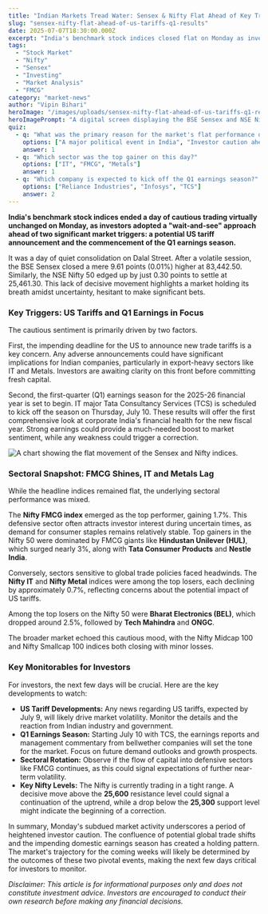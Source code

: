 ```yaml
---
title: "Indian Markets Tread Water: Sensex & Nifty Flat Ahead of Key Triggers"
slug: "sensex-nifty-flat-ahead-of-us-tariffs-q1-results"
date: 2025-07-07T18:30:00.000Z
excerpt: "India's benchmark stock indices closed flat on Monday as investors adopted a cautious stance ahead of potential US tariff announcements and the start of the Q1 earnings season."
tags:
  - "Stock Market"
  - "Nifty"
  - "Sensex"
  - "Investing"
  - "Market Analysis"
  - "FMCG"
category: "market-news"
author: "Vipin Bihari"
heroImage: "/images/uploads/sensex-nifty-flat-ahead-of-us-tariffs-q1-results/hero-image.jpg"
heroImagePrompt: "A digital screen displaying the BSE Sensex and NSE Nifty stock market tickers with flatline graphs, symbolizing a day of no significant movement. The background has subtle bull and bear motifs."
quiz:
  - q: "What was the primary reason for the market's flat performance on July 7, 2025?"
    options: ["A major political event in India", "Investor caution ahead of US tariffs and Q1 results", "A sudden crash in global markets"]
    answer: 1
  - q: "Which sector was the top gainer on this day?"
    options: ["IT", "FMCG", "Metals"]
    answer: 1
  - q: "Which company is expected to kick off the Q1 earnings season?"
    options: ["Reliance Industries", "Infosys", "TCS"]
    answer: 2
---
```


**India's benchmark stock indices ended a day of cautious trading virtually unchanged on Monday, as investors adopted a "wait-and-see" approach ahead of two significant market triggers: a potential US tariff announcement and the commencement of the Q1 earnings season.**

It was a day of quiet consolidation on Dalal Street. After a volatile session, the BSE Sensex closed a mere 9.61 points (0.01%) higher at 83,442.50. Similarly, the NSE Nifty 50 edged up by just 0.30 points to settle at 25,461.30. This lack of decisive movement highlights a market holding its breath amidst uncertainty, hesitant to make significant bets.

### Key Triggers: US Tariffs and Q1 Earnings in Focus

The cautious sentiment is primarily driven by two factors.

First, the impending deadline for the US to announce new trade tariffs is a key concern. Any adverse announcements could have significant implications for Indian companies, particularly in export-heavy sectors like IT and Metals. Investors are awaiting clarity on this front before committing fresh capital.

Second, the first-quarter (Q1) earnings season for the 2025-26 financial year is set to begin. IT major Tata Consultancy Services (TCS) is scheduled to kick off the season on Thursday, July 10. These results will offer the first comprehensive look at corporate India's financial health for the new fiscal year. Strong earnings could provide a much-needed boost to market sentiment, while any weakness could trigger a correction.

![A chart showing the flat movement of the Sensex and Nifty indices.](/images/uploads/sensex-nifty-flat-ahead-of-us-tariffs-q1-results/market-flatline.png)

### Sectoral Snapshot: FMCG Shines, IT and Metals Lag

While the headline indices remained flat, the underlying sectoral performance was mixed.

The **Nifty FMCG index** emerged as the top performer, gaining 1.7%. This defensive sector often attracts investor interest during uncertain times, as demand for consumer staples remains relatively stable. Top gainers in the Nifty 50 were dominated by FMCG giants like **Hindustan Unilever (HUL)**, which surged nearly 3%, along with **Tata Consumer Products** and **Nestle India**.

Conversely, sectors sensitive to global trade policies faced headwinds. The **Nifty IT** and **Nifty Metal** indices were among the top losers, each declining by approximately 0.7%, reflecting concerns about the potential impact of US tariffs.

Among the top losers on the Nifty 50 were **Bharat Electronics (BEL)**, which dropped around 2.5%, followed by **Tech Mahindra** and **ONGC**.

The broader market echoed this cautious mood, with the Nifty Midcap 100 and Nifty Smallcap 100 indices both closing with minor losses.

### Key Monitorables for Investors

For investors, the next few days will be crucial. Here are the key developments to watch:

*   **US Tariff Developments:** Any news regarding US tariffs, expected by July 9, will likely drive market volatility. Monitor the details and the reaction from Indian industry and government.
*   **Q1 Earnings Season:** Starting July 10 with TCS, the earnings reports and management commentary from bellwether companies will set the tone for the market. Focus on future demand outlooks and growth prospects.
*   **Sectoral Rotation:** Observe if the flow of capital into defensive sectors like FMCG continues, as this could signal expectations of further near-term volatility.
*   **Key Nifty Levels:** The Nifty is currently trading in a tight range. A decisive move above the **25,600** resistance level could signal a continuation of the uptrend, while a drop below the **25,300** support level might indicate the beginning of a correction.

In summary, Monday's subdued market activity underscores a period of heightened investor caution. The confluence of potential global trade shifts and the impending domestic earnings season has created a holding pattern. The market's trajectory for the coming weeks will likely be determined by the outcomes of these two pivotal events, making the next few days critical for investors to monitor.

*Disclaimer: This article is for informational purposes only and does not constitute investment advice. Investors are encouraged to conduct their own research before making any financial decisions.*